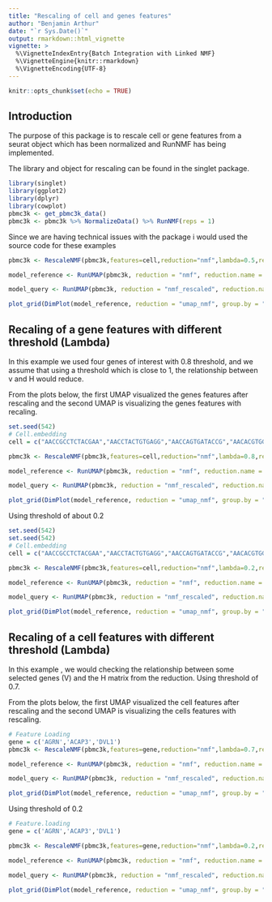 ```yaml
---
title: "Rescaling of cell and genes features"
author: "Benjamin Arthur"
date: "`r Sys.Date()`"
output: rmarkdown::html_vignette
vignette: >
  %\VignetteIndexEntry{Batch Integration with Linked NMF}
  %\VignetteEngine{knitr::rmarkdown}
  %\VignetteEncoding{UTF-8}
---
```


```r
knitr::opts_chunk$set(echo = TRUE)
```


## Introduction

The purpose of this package is to rescale cell or gene features from a seurat object which has been normalized and RunNMF has being implemented.

The library and object for rescaling can be found in the singlet package.

```r
library(singlet)
library(ggplot2)
library(dplyr)
library(cowplot)
pbmc3k <- get_pbmc3k_data()
pbmc3k <- pbmc3k %>% NormalizeData() %>% RunNMF(reps = 1)
```

Since we are having technical issues with the package i would used the source code for these examples 

```r

pbmc3k <- RescaleNMF(pbmc3k,features=cell,reduction="nmf",lambda=0.5,reduction.name="nmf_rescaled")

model_reference <- RunUMAP(pbmc3k, reduction = "nmf", reduction.name = "umap_nmf", dims = 1:ncol(pbmc3k@reductions$nmf@feature.loadings))

model_query <- RunUMAP(pbmc3k, reduction = "nmf_rescaled", reduction.name = "umap_nmf_rescaled", dims = 1:ncol(pbmc3k@reductions$nmf_rescaled@feature.loadings))

plot_grid(DimPlot(model_reference, reduction = "umap_nmf", group.by = "cell_type"), DimPlot(model_query, reduction = "umap_nmf_rescaled", group.by = "cell_type"), ncol = 2)

```

## Recaling of a gene features with different threshold (Lambda)

In this example we used four genes of interest with 0.8 threshold, and we assume that using a threshold which is close to 1, the relationship between v and H would reduce.

From the plots below, the first UMAP visualized the genes features after rescaling and the second UMAP is visualizing the genes features with recaling.
```r
set.seed(542)
# Cell.embedding
cell = c("AACCGCCTCTACGAA","AACCTACTGTGAGG","AACCAGTGATACCG","AACACGTGGAAAGT")

pbmc3k <- RescaleNMF(pbmc3k,features=cell,reduction="nmf",lambda=0.8,reduction.name="nmf_rescaled")

model_reference <- RunUMAP(pbmc3k, reduction = "nmf", reduction.name = "umap_nmf", dims = 1:ncol(pbmc3k@reductions$nmf@cell.embeddings))

model_query <- RunUMAP(pbmc3k, reduction = "nmf_rescaled", reduction.name = "umap_nmf_rescaled", dims = 1:ncol(pbmc3k@reductions$nmf_rescaled@cell.embeddings))

plot_grid(DimPlot(model_reference, reduction = "umap_nmf", group.by = "cell_type"), DimPlot(model_query, reduction = "umap_nmf_rescaled", group.by = "cell_type"), ncol = 2)

```

Using threshold of about 0.2

```r
set.seed(542)
set.seed(542)
# Cell.embedding
cell = c("AACCGCCTCTACGAA","AACCTACTGTGAGG","AACCAGTGATACCG","AACACGTGGAAAGT")

pbmc3k <- RescaleNMF(pbmc3k,features=cell,reduction="nmf",lambda=0.2,reduction.name="nmf_rescaled")

model_reference <- RunUMAP(pbmc3k, reduction = "nmf", reduction.name = "umap_nmf", dims = 1:ncol(pbmc3k@reductions$nmf@cell.embeddings))

model_query <- RunUMAP(pbmc3k, reduction = "nmf_rescaled", reduction.name = "umap_nmf_rescaled", dims = 1:ncol(pbmc3k@reductions$nmf_rescaled@cell.embeddings))

plot_grid(DimPlot(model_reference, reduction = "umap_nmf", group.by = "cell_type"), DimPlot(model_query, reduction = "umap_nmf_rescaled", group.by = "cell_type"), ncol = 2)

```



## Recaling of a cell features with different threshold (Lambda)

In this example , we would checking the relationship between some selected genes (V) and
the H matrix from the reduction. Using threshold of 0.7.

From the plots below, the first UMAP visualized the cell features after rescaling and the second UMAP is visualizing the cells features with rescaling.
```r
# Feature Loading
gene = c('AGRN','ACAP3','DVL1')
pbmc3k <- RescaleNMF(pbmc3k,features=gene,reduction="nmf",lambda=0.7,reduction.name="nmf_rescaled")

model_reference <- RunUMAP(pbmc3k, reduction = "nmf", reduction.name = "umap_nmf", dims = 1:ncol(pbmc3k@reductions$nmf@feature.loadings))

model_query <- RunUMAP(pbmc3k, reduction = "nmf_rescaled", reduction.name = "umap_nmf_rescaled", dims = 1:ncol(pbmc3k@reductions$nmf_rescaled@feature.loadings))

plot_grid(DimPlot(model_reference, reduction = "umap_nmf", group.by = "cell_type"), DimPlot(model_query, reduction = "umap_nmf_rescaled", group.by = "cell_type"), ncol = 2)


```

Using threshold of 0.2
```r
# Feature.loading 
gene = c('AGRN','ACAP3','DVL1')

pbmc3k <- RescaleNMF(pbmc3k,features=gene,reduction="nmf",lambda=0.2,reduction.name="nmf_rescaled")

model_reference <- RunUMAP(pbmc3k, reduction = "nmf", reduction.name = "umap_nmf", dims = 1:ncol(pbmc3k@reductions$nmf@feature.loadings))

model_query <- RunUMAP(pbmc3k, reduction = "nmf_rescaled", reduction.name = "umap_nmf_rescaled", dims = 1:ncol(pbmc3k@reductions$nmf_rescaled@feature.loadings))

plot_grid(DimPlot(model_reference, reduction = "umap_nmf", group.by = "cell_type"), DimPlot(model_query, reduction = "umap_nmf_rescaled", group.by = "cell_type"), ncol = 2)

```


